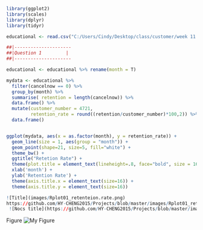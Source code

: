 ```r
library(ggplot2)
library(scales)
library(dplyr)
library(tidyr)
```

```r
educational <- read.csv("C:/Users/Cindy/Desktop/class/customer/week 11 Interpreting interactionsDiscrete Time Survival Analysis/educational service long.csv")

```


```r
##|---------------------
##|Question 1         |
##|---------------------

educational <- educational %>% rename(month = T)

mydata <- educational %>%
  filter(cancelnow == 0) %>%
  group_by(month) %>%
  summarise( retention = length(cancelnow)) %>%
  data.frame() %>%
  mutate(customer_number = 4721,
         retention_rate = round((retention/customer_number)*100,2)) %>%
  data.frame()


ggplot(mydata, aes(x = as.factor(month), y = retention_rate)) + 
  geom_line(size = 1, aes(group = "month")) +
  geom_point(shape=21, size=5, fill="white") +
  theme_bw() +
  ggtitle("Retetion Rate") + 
  theme(plot.title = element_text(lineheight=.8, face="bold", size = 16)) +
  xlab('month') +
  ylab('Retention Rate') +
  theme(axis.title.x = element_text(size=16)) +
  theme(axis.title.y = element_text(size=16))

![Title](images/Rplot01_retenteion.rate.png)
https://github.com/HY-CHENG2015/Projects/blob/master/images/Rplot01_retenteion.rate.png
 ![Nocs title](https://github.com/HY-CHENG2015/Projects/blob/master/images/Rplot01_retenteion.rate.png "Nocs")
```

Figure
![My Figure](images/Rplot01_retenteion.rate.png)




